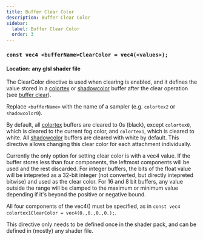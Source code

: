 ```yaml
---
title: Buffer Clear Color
description: Buffer Clear Color
sidebar:
  label: Buffer Clear Color
  order: 3
---
```


### `const vec4 <bufferName>ClearColor = vec4(<values>);`


#### Location: any glsl shader file

The ClearColor directive is used when clearing is enabled, and it defines the value stored in a [colortex](/reference/buffers/colortex) or [shadowcolor](/reference/buffers/shadowcolor) buffer after the clear operation (see [buffer clear](/reference/constants/buffer_clear)).

Replace `<bufferName>` with the name of a sampler (e.g. `colortex2` or `shadowcolor0`).

By default, all [colortex](/reference/buffers/colortex) buffers are cleared to 0s (black), except `colortex0`, which is cleared to the current fog color, and `colortex1`, which is cleared to white. All [shadowcolor](/reference/buffers/shadowcolor) buffers are cleared with white by default. This directive allows changing this clear color for each attachment individually.

Currently the only option for setting clear color is with a vec4 value. If the buffer stores less than four components, the leftmost components will be used and the rest discarded. For integer buffers, the bits of the float value will be intepreted as a 32-bit integer (not converted, but directly intepreted bitwise) and used as the clear color. For 16 and 8 bit buffers, any value outside the range will be clamped to the maximum or minimum value depending if it's beyond the positive or negative bound.

All four components of the vec4() must be specified, as in `const vec4 colortex1ClearColor = vec4(0.,0.,0.,0.);`.

This directive only needs to be defined once in the shader pack, and can be defined in (mostly) any shader file.
